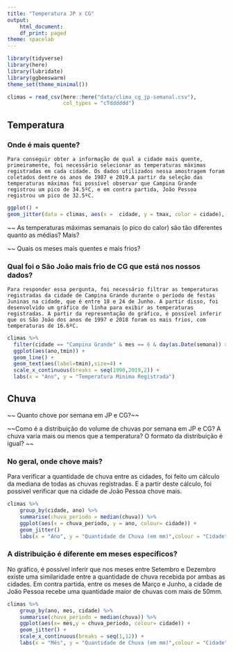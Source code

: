 ```yaml
---
title: "Temperatura JP x CG"
output:
    html_document:
    df_print: paged
theme: spacelab
---
```


```r
library(tidyverse)
library(here)
library(lubridate)
library(ggbeeswarm)
theme_set(theme_minimal())
```

```r
climas = read_csv(here::here("data/clima_cg_jp-semanal.csv"), 
                  col_types = "cTdddddd")
```

## Temperatura

### Onde é mais quente?

    Para conseguir obter a informação de qual a cidade mais quente, primeiramente, foi necessário selecionar as temperaturas máximas registradas em cada cidade. Os dados utilizados nessa amostragem foram coletados dentre os anos de 1987 e 2019.A partir da seleção das temperaturas máximas foi possível observar que Campina Grande registrou um pico de 34.5ºC, e em contra partida, João Pessoa registrou um pico de 32.5ºC.

```r
ggplot() +
geom_jitter(data = climas, aes(x =  cidade, y = tmax, color = cidade), width = .3)
```

~~ As temperaturas máximas semanais (o pico do calor) são tão diferentes quanto as médias? Mais?  


~~ Quais os meses mais quentes e mais frios? 


### Qual foi o São João  mais frio de CG que está nos nossos dados?

    Para responder essa pergunta, foi necessário filtrar as temperaturas registradas da cidade de Campina Grande durante o período de festas Juninas na cidade, que é entre 18 e 24 de Junho. A partir disso, foi desenvolvido um gráfico de linha para exibir as temperaturas registradas. A partir da representação do gráfico, é possível inferir que os São João dos anos de 1997 e 2018 foram os mais frios, com temperaturas de 16.6ºC.

```r
climas %>%
  filter(cidade == "Campina Grande" & mes == 6 & day(as.Date(semana)) >= 18 & day(as.Date(semana)) <=24) %>%
  ggplot(aes(ano,tmin)) + 
  geom_line() +
  geom_text(aes(label=tmin),size=4) +
  scale_x_continuous(breaks = seq(1990,2019,2)) +
  labs(x = "Ano", y = "Temperatura Mínima Registrada")
```

## Chuva

~~ Quanto chove por semana em JP e CG?~~


~~Como é a distribuição do volume de chuvas por semana em JP e CG? A chuva varia mais ou menos que a temperatura? O formato da distribuição é igual? ~~

### No geral, onde chove mais?
Para verificar a quantidade de chuva entre as cidades, foi feito um cálculo da mediana de todas as chuvas registradas. E a partir deste cálculo, foi possível verificar que na cidade de João Pessoa chove mais.

```r
climas %>%
    group_by(cidade, ano) %>%
    summarise(chuva_periodo = median(chuva)) %>%
    ggplot(aes(x = chuva_periodo, y = ano, colour= cidade)) + 
    geom_jitter()
    labs(x = "Ano", y = "Quantidade de Chuva (em mm)",colour = "Cidade")
```


### A distribuição é diferente em meses específicos? 

No gráfico, é possível inferir que nos meses entre Setembro e Dezembro existe uma similaridade entre a quantidade de chuva recebida por ambas as cidades. Em contra partida, entre os meses de Março e Junho, a cidade de João Pessoa recebe uma quantidade maior de chuvas com mais de 50mm.

```r
climas %>%
    group_by(ano, mes, cidade) %>%
    summarise(chuva_periodo = median(chuva)) %>%
    ggplot(aes(x= mes,y = chuva_periodo, colour= cidade)) + 
    geom_jitter() +
    scale_x_continuous(breaks = seq(1,12)) +
    labs(x = "Mês", y = "Quantidade de Chuva (em mm)",colour = "Cidade")
```
